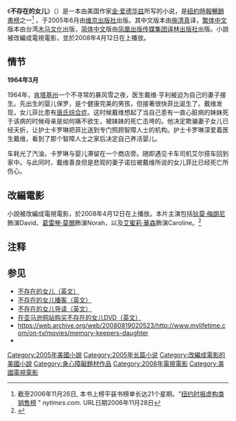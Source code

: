 {{Infobox Book <!-- See Wikipedia:WikiProject_Novels or Wikipedia:WikiProject_Books -->
| name           = 不存在的女儿
| image          = [[File:The_Memory_Keeper's_Daughter.jpg|File:The Memory Keeper's Daughter.jpg]]
| image_caption  = 译林出版社出版的中文版封面
| author         = [[金·爱德华兹|金·爱德华兹]]
| title_orig     =
| translator     = 施清真
| country        = [[美国|美国]]
| language       = [[英语|英语]]
| genre          = 小说
| cover_artist   =
| publisher      = '''英文版：'''<br />[[維京出版社|維京出版社]]<br />[[企鵝出版集團|企鵝出版集團]] [[道布爾戴出版社|道布爾戴出版社]] {{link-en|Dell Publishing|Dell Publishing}} Group<br />'''繁体中文版：'''<br />[[木马文化事业股份有限公司|木马文化]]<br />'''简体中文版：'''<br />[[凤凰出版传媒集团|凤凰出版传媒集团]][[译林出版社|译林出版社]]
| release_date   = '''英文版：'''<br />2005年6月<br />'''简体中文版：'''<br />2007年8月
| media_type     = '''英文版：'''<br />印刷品（精装本 和 平装本）<br />'''繁体中文版：'''<br />精装本 和 平装本<br />'''简体中文版：'''<br />平装本
| pages          = 401页（平装本）
| isbn           = '''英文版：'''<br />ISBN 0-14-303714-5（平装本）<br />'''繁体中文版：'''<br />ISBN 978-986-6973-32-1（精装本）和 ISBN 978-986-6973-31-4（平装本）<br />'''简体中文版：'''<br />ISBN 978-7-5447-0278-2（平装本）
}}
《'''不存在的女儿'''》（{{lang-en|''The Memory Keeper's Daughter''}}）是一本由美国作家[[金·爱德华兹|金·爱德华兹]]所写的小说，是[[紐約時報暢銷書榜|紐約時報暢銷書榜]]之一<ref>截至2006年11月26日, 本书上榜平装书榜单长达21个星期。"[http://www.nytimes.com/2006/11/26/books/bestseller/1126bestpaperfiction.html 纽约时报虚构类销售榜] {{Wayback|url=http://www.nytimes.com/2006/11/26/books/bestseller/1126bestpaperfiction.html |date=20131113014713 }}" ''nytimes.com''. URL日期2006年11月28日</ref> 。于2005年6月由[[维京出版社|维京出版社]]出版。其中文版本由[[施清真|施清真]]译，[[繁体中文|繁体中文]]版本由台湾[[木马文化事业股份有限公司|木马文化]]出版，[[简体中文|简体中文]]版由[[凤凰出版传媒集团|凤凰出版传媒集团]][[译林出版社|译林出版社]]出版。小說被改編成電視電影，並於2008年4月12日在{{link-en|Lifetime (TV network)|Lifetime (TV network)|Lifetime Television}}上播放。

== 情节 ==
'''1964年3月'''

1964年，[[肯塔基州|肯塔基州]]一个不寻常的暴风雪之夜，医生戴维·亨利被迫为自己的妻子接生。先出生的婴儿保罗，是个健康完美的男孩，但接著很快菲比诞生了。戴维发现，女儿菲比患有[[唐氏综合症|唐氏综合症]]。这时候戴维想起了当自己患有一直心脏病的妹妹死于该病的时候母亲是如何痛不欲生，被妹妹的死亡击垮的。他决定欺骗妻子女儿已经夭折，让护士卡罗琳把菲比送到专门照顾智障人士的机构。护士卡罗琳深爱着医生戴维，看到了那个智障人士之家后决定自己养活婴儿。

车耗光了汽油，卡罗琳与婴儿滞留在一个商店旁。随即遇见卡车司机艾尔搭车回到家中。与此同时，戴维善良但是悲观的妻子诺拉被戴维所说的女儿菲比已经死亡所伤心。

== 改編電影 ==
小說被改編成電視電影，於2008年4月12日在{{link-en|Lifetime (TV network)|Lifetime (TV network)|Lifetime Television}}上播放。本片主演包括[[狄莫·梅朗尼|狄莫·梅朗尼]]飾演David、[[葛雷琴·莫爾|葛雷琴·莫爾]]飾演Norah，以及[[艾蜜莉·華森|艾蜜莉·華森]]飾演Caroline。<ref>{{Cite web |url = https://variety.com/2008/scene/markets-festivals/the-memory-keeper-s-daughter-1200535257/ |title = The Memory Keeper's Daughter |author = Brian Lowry |date = 2008-04-09 |publisher = Variety |language = en |access-date = 2019-06-23 |archive-date = 2018-05-22 |archive-url = https://web.archive.org/web/20180522220320/http://variety.com/2008/scene/markets-festivals/the-memory-keeper-s-daughter-1200535257/ }}</ref>

== 注释 ==
{{reflist}}

== 参见 ==
* [http://us.penguingroup.com/nf/Book/BookDisplay/0,,9780143037149,00.html 不存在的女儿（英文）] {{Wayback|url=http://us.penguingroup.com/nf/Book/BookDisplay/0,,9780143037149,00.html |date=20140424035815 }}
* [http://us.penguingroup.com/static/html/podcast/clips/9780143037149.mp3 不存在的女儿播客（英文）] {{Wayback|url=http://us.penguingroup.com/static/html/podcast/clips/9780143037149.mp3 |date=20120730135408 }}
* [https://web.archive.org/web/20070328235638/http://us.penguingroup.com/static/rguides/us/memory_keeper.html 不存在的女儿导读（英文）]
* [http://www.amazon.com/Memory-Keepers-Daughter-Dub-Sub/dp/B001D7T6AY/ref=sr_1_1?ie=UTF8&s=dvd&qid=1218140075&sr=8-1 在亚马逊网站购买不存在的女儿DVD（英文）]
* https://web.archive.org/web/20080819020523/http://www.mylifetime.com/on-tv/movies/memory-keepers-daughter
* {{豆瓣|2214344}}

{{DEFAULTSORT:Memory Keeper's Daughter, The}}
[[Category:2005年美國小說|Category:2005年美國小說]]
[[Category:2005年长篇小说|Category:2005年长篇小说]]
[[Category:改編成電影的美國小說|Category:改編成電影的美國小說]]
[[Category:身心障礙題材作品|Category:身心障礙題材作品]]
[[Category:2008年電視電影|Category:2008年電視電影]]
[[Category:美國電視電影|Category:美國電視電影]]